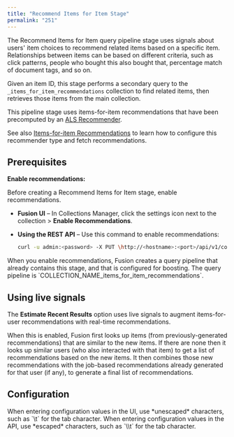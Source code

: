 ```yaml
---
title: "Recommend Items for Item Stage"
permalink: "251"
---
```


The Recommend Items for Item query pipeline stage uses signals about users' item choices to recommend related items based on a specific item. Relationships between items can be based on different criteria, such as click patterns, people who bought this also bought that, percentage match of document tags, and so on.

Given an item ID, this stage performs a secondary query to the `_items_for_item_recommendations` collection to find related items, then retrieves those items from the main collection.

This pipeline stage uses items-for-item recommendations that have been precomputed by an [ALS Recommender](/fusion-ai/4.2/561/als-recommender-jobs).

See also [Items-for-item Recommendations](/fusion-ai/4.2/476/items-for-item-recommendations) to learn how to configure this recommender type and fetch recommendations.

## Prerequisites

**Enable recommendations:**

Before creating a Recommend Items for Item stage, enable recommendations.

* **Fusion UI** – In Collections Manager, click the settings icon next to the collection > **Enable Recommendations**.
* **Using the REST API** – Use this command to enable recommendations:

  ```bash
  curl -u admin:<password> -X PUT \http://<hostname>:<port>/api/v1/collections/<collection-name>/features/recommendations -H 'content-type: application/json' -d '{"enabled":true}'
  ```

<Note>
When you enable recommendations, Fusion creates a query pipeline that already contains this stage, and that is configured for boosting. The query pipeline is `COLLECTION_NAME_items_for_item_recommendations`.
</Note>

## Using live signals

The **Estimate Recent Results** option uses live signals to augment items-for-user recommendations with real-time recommendations.

When this is enabled, Fusion first looks up items (from previously-generated recommendations) that are similar to the new items. If there are none then it looks up similar users (who also interacted with that item) to get a list of recommendations based on the new items. It then combines those new recommendations with the job-based recommendations already generated for that user (if any), to generate a final list of recommendations.

## Configuration

<Tip>
When entering configuration values in the UI, use *unescaped* characters, such as `\t` for the tab character. When entering configuration values in the API, use *escaped* characters, such as `\\t` for the tab character.
</Tip>


<SchemaParamFields schema={schema}/>
